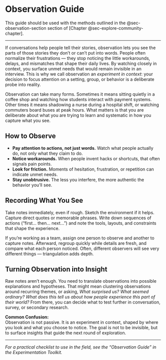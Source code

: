 # Observation Guide {#sec-observation-guide .unnumbered} 

This guide should be used with the methods outlined in the @sec-observation-section section of [Chapter @sec-explore-community-chapter].

---

If conversations help people tell their stories, observation lets you see the parts of those stories they don’t or can’t put into words. People often normalize their frustrations — they stop noticing the little workarounds, delays, and mismatches that shape their daily lives. By watching closely in context, you surface unmet needs that would remain invisible in an interview. This is why we call observation an *experiment in context*: your decision to focus attention on a setting, group, or behavior is a deliberate probe into reality.

Observation can take many forms. Sometimes it means sitting quietly in a coffee shop and watching how students interact with payment systems. Other times it means shadowing a nurse during a hospital shift, or watching commuters board buses at peak hours. What matters is that you are deliberate about what you are trying to learn and systematic in how you capture what you see.

## How to Observe

- **Pay attention to actions, not just words.** Watch what people actually do, not only what they claim to do.  
- **Notice workarounds.** When people invent hacks or shortcuts, that often signals pain points.  
- **Look for friction.** Moments of hesitation, frustration, or repetition can indicate unmet needs.  
- **Stay unobtrusive.** The less you interfere, the more authentic the behavior you’ll see.  

## Recording What You See

Take notes immediately, even if rough. Sketch the environment if it helps. Capture direct quotes or memorable phrases. Write down sequences of actions (“first… then… next…”) and note the tools, layouts, and constraints that shape the experience.  

If you’re working as a team, assign one person to observe and another to capture notes. Afterward, regroup quickly while details are fresh, and compare what each person noticed. Often, different observers will see very different things — triangulation adds depth.

## Turning Observation into Insight

Raw notes aren’t enough. You need to translate observations into possible explanations and hypotheses. That might mean clustering observations around recurring themes, or asking, *What surprised us? What seemed ordinary? What does this tell us about how people experience this part of their world?* From there, you can decide what to test further in conversation, survey, or secondary research.  

::: callout-note
**Common Confusion:**  
Observation is not passive. It is an experiment in context, shaped by where you look and what you choose to notice. The goal is not to be invisible, but to surface insights that guide the next round of exploration.  
:::

---

*For a practical checklist to use in the field, see the “Observation Guide” in the Experimentation Toolkit.*
